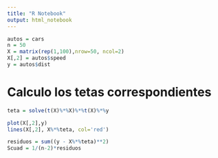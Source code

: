 ```yaml
---
title: "R Notebook"
output: html_notebook
---
```



```r
autos = cars
n = 50
X = matrix(rep(1,100),nrow=50, ncol=2)
X[,2] = autos$speed
y = autos$dist
```

# Calculo los tetas correspondientes

```r
teta = solve(t(X)%*%X)%*%t(X)%*%y
```

```r
plot(X[,2],y)
lines(X[,2], X%*%teta, col='red')
```

```r
residuos = sum((y - X%*%teta)**2)
Scuad = 1/(n-2)*residuos

```

